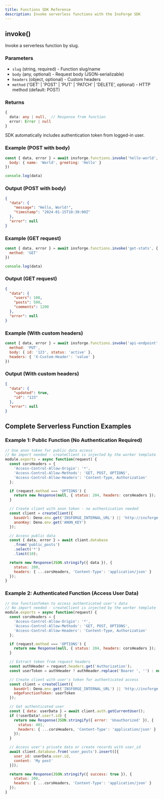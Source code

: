 ```yaml
---
title: Functions SDK Reference
description: Invoke serverless functions with the InsForge SDK
---
```



<Installation />

## invoke()

Invoke a serverless function by slug.

### Parameters

- `slug` (string, required) - Function slug/name
- `body` (any, optional) - Request body (JSON-serializable)
- `headers` (object, optional) - Custom headers
- `method` ('GET' | 'POST' | 'PUT' | 'PATCH' | 'DELETE', optional) - HTTP method (default: POST)

### Returns

```typescript
{
  data: any | null,  // Response from function
  error: Error | null
}
```

<Note>
SDK automatically includes authentication token from logged-in user.
</Note>

### Example (POST with body)

```javascript
const { data, error } = await insforge.functions.invoke('hello-world', {
  body: { name: 'World', greeting: 'Hello' }
})

console.log(data)
```

### Output (POST with body)

```json
{
  "data": {
    "message": "Hello, World!",
    "timestamp": "2024-01-15T10:30:00Z"
  },
  "error": null
}
```

### Example (GET request)

```javascript
const { data, error } = await insforge.functions.invoke('get-stats', {
  method: 'GET'
})

console.log(data)
```

### Output (GET request)

```json
{
  "data": {
    "users": 100,
    "posts": 500,
    "comments": 1200
  },
  "error": null
}
```

### Example (With custom headers)

```javascript
const { data, error } = await insforge.functions.invoke('api-endpoint', {
  method: 'PUT',
  body: { id: '123', status: 'active' },
  headers: { 'X-Custom-Header': 'value' }
})
```

### Output (With custom headers)

```json
{
  "data": {
    "updated": true,
    "id": "123"
  },
  "error": null
}
```

## Complete Serverless Function Examples

### Example 1: Public Function (No Authentication Required)

```javascript
// Use anon token for public data access
// No import needed - createClient is injected by the worker template
module.exports = async function(request) {
  const corsHeaders = {
    'Access-Control-Allow-Origin': '*',
    'Access-Control-Allow-Methods': 'GET, POST, OPTIONS',
    'Access-Control-Allow-Headers': 'Content-Type, Authorization'
  };

  if (request.method === 'OPTIONS') {
    return new Response(null, { status: 204, headers: corsHeaders });
  }

  // Create client with anon token - no authentication needed
  const client = createClient({
    baseUrl: Deno.env.get('INSFORGE_INTERNAL_URL') || 'http://insforge:7130',
    anonKey: Deno.env.get('ANON_KEY')
  });

  // Access public data
  const { data, error } = await client.database
    .from('public_posts')
    .select('*')
    .limit(10);

  return new Response(JSON.stringify({ data }), {
    status: 200,
    headers: { ...corsHeaders, 'Content-Type': 'application/json' }
  });
}
```

### Example 2: Authenticated Function (Access User Data)

```javascript
// Use functionToken to access authenticated user's data
// No import needed - createClient is injected by the worker template
module.exports = async function(request) {
  const corsHeaders = {
    'Access-Control-Allow-Origin': '*',
    'Access-Control-Allow-Methods': 'GET, POST, OPTIONS',
    'Access-Control-Allow-Headers': 'Content-Type, Authorization'
  };

  if (request.method === 'OPTIONS') {
    return new Response(null, { status: 204, headers: corsHeaders });
  }

  // Extract token from request headers
  const authHeader = request.headers.get('Authorization');
  const userToken = authHeader ? authHeader.replace('Bearer ', '') : null;

  // Create client with user's token for authenticated access
  const client = createClient({
    baseUrl: Deno.env.get('INSFORGE_INTERNAL_URL') || 'http://insforge:7130',
    edgeFunctionToken: userToken
  });

  // Get authenticated user
  const { data: userData } = await client.auth.getCurrentUser();
  if (!userData?.user?.id) {
    return new Response(JSON.stringify({ error: 'Unauthorized' }), {
      status: 401,
      headers: { ...corsHeaders, 'Content-Type': 'application/json' }
    });
  }

  // Access user's private data or create records with user_id
  await client.database.from('user_posts').insert([{
    user_id: userData.user.id,
    content: 'My post'
  }]);

  return new Response(JSON.stringify({ success: true }), {
    status: 200,
    headers: { ...corsHeaders, 'Content-Type': 'application/json' }
  });
}
```
